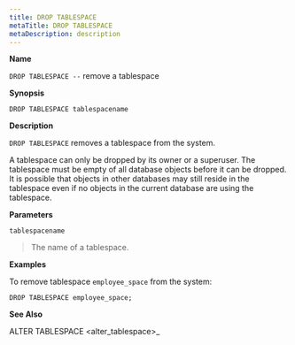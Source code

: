 ```yaml
---
title: DROP TABLESPACE
metaTitle: DROP TABLESPACE
metaDescription: description
---
```


**Name**

`DROP TABLESPACE --` remove a tablespace

**Synopsis**

``` text
DROP TABLESPACE tablespacename
```

**Description**

`DROP TABLESPACE` removes a tablespace from the system.

A tablespace can only be dropped by its owner or a superuser. The
tablespace must be empty of all database objects before it can be
dropped. It is possible that objects in other databases may still reside
in the tablespace even if no objects in the current database are using
the tablespace.

**Parameters**

`tablespacename`

> The name of a tablespace.

**Examples**

To remove tablespace `employee_space` from the system:

``` text
DROP TABLESPACE employee_space;
```

**See Also**

<span class="title-ref">ALTER TABLESPACE \<alter_tablespace\>_</span>

